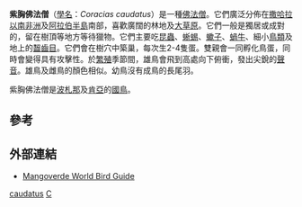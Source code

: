 {{Speciesbox
| name = 紫胸佛法僧
| status = LC
| status_system = IUCN3.1
| status_ref = <ref name=iucn>{{IUCN2010|assessors=BirdLife International|year=2009|title=Coracias caudatus|id=142082|version=2010.3|downloaded=2010-09-29}}</ref>
| image = London Zoo 00955.jpg
| image_width = 250px
| genus = Coracias
| species = caudatus
| authority = [[卡爾·林奈|Linnaeus]], 1766
| synonyms = 
* ''Coracias caudata''
}}

'''紫胸佛法僧'''（[[學名|學名]]：''Coracias caudatus''）是一種[[佛法僧|佛法僧]]。它們廣泛分佈在[[撒哈拉以南非洲|撒哈拉以南非洲]]及[[阿拉伯半島|阿拉伯半島]]南部，喜歡廣闊的林地及[[大草原|大草原]]。它們一般是獨居或成對的，留在樹頂等地方等待獵物。它們主要吃[[昆蟲|昆蟲]]、[[蜥蜴|蜥蜴]]、[[蠍子|蠍子]]、[[蝸牛|蝸牛]]、細小[[鳥類|鳥類]]及地上的[[齧齒目|齧齒目]]。它們會在樹穴中築巢，每次生2-4隻蛋。雙親會一同孵化鳥蛋，同時會變得具有攻擊性。於[[繁殖|繁殖]]季節間，雄鳥會飛到高處向下俯衝，發出尖銳的[[聲音|聲音]]。雄鳥及雌鳥的顏色相似。幼鳥沒有成鳥的長尾羽。

紫胸佛法僧是[[波札那|波札那]]及[[肯亞|肯亞]]的[[國鳥|國鳥]]。

==參考==
{{Reflist}}

==外部連結==
{{Commons category|Coracias caudatus}}
*[http://mangoverde.com/birdsound/picpages/pic93-3-thmb.html Mangoverde World Bird Guide] {{Wayback|url=http://mangoverde.com/birdsound/picpages/pic93-3-thmb.html |date=20180929202946 }}
{{Taxonbar|from=Q44023}}

[[Category:佛法僧屬|caudatus]]
[[Category:1766年描述的鳥類|C]]
